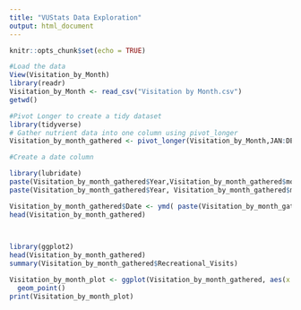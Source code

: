 ```yaml
---
title: "VUStats Data Exploration"
output: html_document
---
```


```r
knitr::opts_chunk$set(echo = TRUE)
```

```r

#Load the data
View(Visitation_by_Month)
library(readr)
Visitation_by_Month <- read_csv("Visitation by Month.csv")
getwd()
```
```r
#Pivot Longer to create a tidy dataset
library(tidyverse)
# Gather nutrient data into one column using pivot_longer
Visitation_by_month_gathered <- pivot_longer(Visitation_by_Month,JAN:DEC, names_to = "month", values_to = "Recreational_Visits")

#Create a date column

library(lubridate)
paste(Visitation_by_month_gathered$Year,Visitation_by_month_gathered$month, sep="-")
paste(Visitation_by_month_gathered$Year, Visitation_by_month_gathered$month, "1", sep="-")

Visitation_by_month_gathered$Date <- ymd( paste(Visitation_by_month_gathered$Year, Visitation_by_month_gathered$month, "1", sep="-") )
head(Visitation_by_month_gathered)

  

```
```r

library(ggplot2)
head(Visitation_by_month_gathered)
summary(Visitation_by_month_gathered$Recreational_Visits)

Visitation_by_month_plot <- ggplot(Visitation_by_month_gathered, aes(x = Date, y = Recreational_Visits)) +
  geom_point()
print(Visitation_by_month_plot)


```

